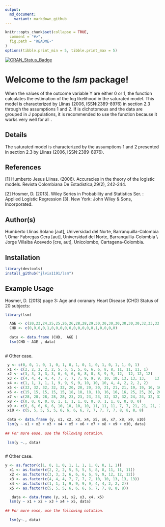 ---
output:
  md_document:
    variant: markdown_github
---

```{r , echo=FALSE}
knitr::opts_chunk$set(collapse = TRUE,
  comment = "#>",
  fig.path = "README-"
)
options(tibble.print_min = 5, tibble.print_max = 5)
```


[![CRAN\_Status\_Badge](http://www.r-pkg.org/badges/version/lsm)](https://cran.r-project.org/package=lsm)

Welcome to the *lsm* package!
=================================


 When the values of the outcome variable Y are either 0 or 1, the function \code{lsm()} calculates the estimation of the log likelihood in the saturated model. This model is characterized by Llinas (2006, ISSN:2389-8976) in section 2.3 through the assumptions 1 and 2. If \code{Y} is dichotomous and the data are grouped in J populations, it is recommended to use the function \code{lsm()} because it works very well for all \code{K}.

Details
------

The saturated model is characterized by the assumptions 1 and 2 presented in section 2.3 by Llinas (2006, ISSN:2389-8976).


References
------

[1] Humberto Jesus Llinas. (2006). Accuracies in the theory of the logistic models. Revista Colombiana
De Estadistica,29(2), 242-244.

[2] Hosmer, D. (2013). Wiley Series in Probability and Statistics Ser. : Applied Logistic Regression (3).
New York: John Wiley &amp; Sons, Incorporated.


Author(s)
------
 Humberto Llinas Solano [aut], Universidad del Norte, Barranquilla-Colombia \\ Omar Fabregas Cera [aut], Universidad del Norte, Barranquilla-Colombia \\ Jorge Villalba Acevedo [cre, aut], Unicolombo, Cartagena-Colombia.

Installation
------------

``` {r}
library(devtools)
install_github("jlvia1191/lsm")
```

Example Usage
-------------

 Hosmer, D. (2013) page 3: Age and coranary Heart Disease (CHD) Status of 20 subjects:

```{r}
library(lsm)

  AGE <- c(20,23,24,25,25,26,26,28,28,29,30,30,30,30,30,30,30,32,33,33)
  CHD <- c(0,0,0,0,1,0,0,0,0,0,0,0,0,0,0,1,0,0,0,0)
  
  data <- data.frame (CHD,  AGE )
  lsm(CHD ~ AGE , data)
 
```

 # Other case.

``` {r}
 
 y <- c(0, 0, 1, 0, 1, 0, 1, 0, 1, 0, 1, 0, 1, 0, 1, 1, 0, 1)
 x1	<- c(2, 2, 2, 2, 2, 5, 5, 5, 5, 6, 6, 6, 8, 8, 11, 11, 11, 1)
 x2	<- c(3, 3, 3, 3, 3, 6, 6, 6, 6, 8, 8, 8, 9, 9, 12,	12,	12,	12)
 x3	<- c(4, 4, 4, 4, 4, 7, 7, 7, 7, 9, 9, 9, 10, 10, 13, 13, 13,	13)
 x4	<- c(1, 1, 1, 1, 1, 9, 9, 9, 9, 10, 10, 10, 4, 4, 2, 2, 2, 2)
 x5	<- c(32, 32, 32, 32, 32, 20, 20, 20, 20, 21, 21, 21, 19, 19, 16, 16, 16, 16)
 x6	<- c(15, 15, 15, 15, 15, 18, 18, 18, 18, 16, 16, 16, 25, 25, 20, 20, 20, 20)
 x7	<- c(28, 28, 28, 28, 28, 23, 23, 23, 23, 32, 32, 32, 24, 24, 32, 32, 32, 32)
 x8	<- c(0, 0, 0, 0, 0, 1, 1, 1, 1, 0, 0, 0, 1, 1, 0, 0, 0, 0)
 x9	<- c(6, 6, 6, 6, 6, 10, 10, 10, 10, 11, 11, 11, 7, 7, 21, 21, 21, 21)
 x10 <- c(5, 5, 5, 5, 5, 6, 6, 6, 6, 7, 7, 7, 7, 7, 8, 8, 8, 8)
 
 data <- data.frame (y, x1, x2, x3, x4, x5, x6, x7, x8, x9, x10)
 lsm(y ~ x1 + x2 + x3 + x4 + x5 + x6 + x7 + x8 + x9 + x10, data)
 
## For more ease, use the following notation.
 
 lsm(y ~., data)
 
```

 # Other case.

```{r}

y <- as.factor(c(1, 0, 1, 0, 1, 1, 1, 1, 0, 0, 1, 1))
  x1 <-	as.factor(c(2, 2, 2, 5, 5, 5, 5, 8, 8, 11, 11, 11))
  x2 <-	as.factor(c(3, 3, 3, 6, 6, 6, 6, 9, 9, 12, 12, 12))
  x3 <-	as.factor(c(4, 4, 4, 7, 7, 7, 7, 10, 10, 13, 13, 13))
  x4 <-	as.factor(c(1, 1, 1, 9, 9, 9, 9, 4, 4, 2, 2, 2))
  x5 <-	as.factor(c(5, 5, 5, 6, 6, 6, 6, 7, 7, 8, 8, 8))

   data <- data.frame (y, x1, x2, x3, x4, x5) 
  lsm(y ~ x1 + x2 + x3 + x4 + x5, data)
  
## For more ease, use the following notation.
  
  lsm(y~., data)
```

